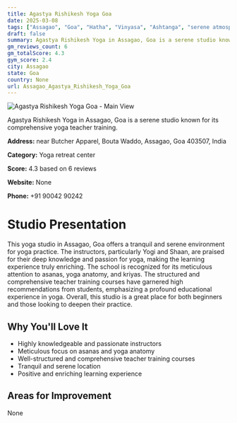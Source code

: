 ```yaml
---
title: Agastya Rishikesh Yoga Goa
date: 2025-03-08
tags: ["Assagao", "Goa", "Hatha", "Vinyasa", "Ashtanga", "serene atmosphere", "educational focus", "Assagao"]  
draft: false
summary: Agastya Rishikesh Yoga in Assagao, Goa is a serene studio known for its comprehensive yoga teacher training.
gm_reviews_count: 6
gm_totalScore: 4.3
gym_score: 2.4
city: Assagao
state: Goa
country: None
url: Assagao_Agastya_Rishikesh_Yoga_Goa
---
```


<div className="aspect-[16/9] relative my-8">
  <img 
    src="https://streetviewpixels-pa.googleapis.com/v1/thumbnail?panoid=HcCHdeO4tRZHVBYmevpGKw&cb_client=search.gws-prod.gps&w=408&h=240&yaw=190.3884&pitch=0&thumbfov=100"
    alt="Agastya Rishikesh Yoga Goa - Main View"
    className="object-cover absolute inset-0 w-full h-full rounded-lg"
  />
</div>

Agastya Rishikesh Yoga in Assagao, Goa is a serene studio known for its comprehensive yoga teacher training.

**Address:** near Butcher Apparel, Bouta Waddo, Assagao, Goa 403507, India

**Category:** Yoga retreat center

**Score:** 4.3 based on 6 reviews

**Website:** None

**Phone:** +91 90042 90242

# Studio Presentation

This yoga studio in Assagao, Goa offers a tranquil and serene environment for yoga practice. The instructors, particularly Yogi and Shaan, are praised for their deep knowledge and passion for yoga, making the learning experience truly enriching. The school is recognized for its meticulous attention to asanas, yoga anatomy, and kriyas. The structured and comprehensive teacher training courses have garnered high recommendations from students, emphasizing a profound educational experience in yoga. Overall, this studio is a great place for both beginners and those looking to deepen their practice.

## Why You'll Love It

- Highly knowledgeable and passionate instructors
- Meticulous focus on asanas and yoga anatomy
- Well-structured and comprehensive teacher training courses
- Tranquil and serene location
- Positive and enriching learning experience

## Areas for Improvement

None

<div className="grid grid-cols-1 xl:grid-cols-2 gap-4 my-8">

</div>